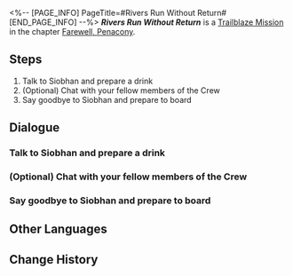 <%-- [PAGE_INFO]
PageTitle=#Rivers Run Without Return#
[END_PAGE_INFO] --%>
{{Stub|Dialogue.}}
{{Mission Infobox
|id            = 1034104
|title         = 
|image         = {{subst:void|<!--$UPLOAD:<<SpriteOutput/Chronicle/1034104_f.png>-<Mission Rivers Run Without Return Stelle.png>-<Fate's Atlas Images>>-->}}{{subst:void|<!--$UPLOAD:<<SpriteOutput/Chronicle/1034104_m.png>-<Mission Rivers Run Without Return Caelus.png>-<Fate's Atlas Images>>-->}}
<gallery>
Mission Rivers Run Without Return Stelle.png|Stelle
Mission Rivers Run Without Return Caelus.png|Caelus
</gallery>
|type          = Trailblaze
|event_name    = 
|chapter       = Farewell, Penacony
|requirements  = [[Trailblaze Mission]] ''[[All About Eve]]'' completed
|summary       = Before heading to the Radiant Feldspar, the Express Crew decides to take a break at Siobhan's lounge. Using this opportunity, everyone decides to create a special brew for those departed... This drink is to tomorrow.
|characters    = Dan Heng; March 7th; Siobhan; Trailblazer; Welt
|startLocation = [[Penacony]] - [[The Reverie (Dreamscape)]]
|world         = Penacony
|area          = The Reverie (Dreamscape)
|prev          = All About Eve
|next          = Life is But a Drifting Dream
|rewards       = Trailblaze EXP*200; Stellar Jade*30; Lost Crystal*6; Clock Credits*100; Credit*20,000
}}
'''''Rivers Run Without Return''''' is a [[Trailblaze Mission]] in the chapter [[Farewell, Penacony]].

==Steps==
# Talk to Siobhan and prepare a drink
# (Optional) Chat with your fellow members of the Crew
# Say goodbye to Siobhan and prepare to board

<!--
==Gameplay Notes==

--><!--
==Trial Character==

-->
==Dialogue==
{{Stub Dialogue}}
{{Dialogue End}}

===Talk to Siobhan and prepare a drink{{subst:void|<!--103410401-->}}===
{{Mission Description|type=trailblaze|location=The Reverie (Dreamscape)|update|The story of Penacony has (nearly) drawn to a conclusion, and you can finally spend some of your free time with your friends.<br />The Crew members gather at Siobhan's establishment and get ready to mix a few drinks in memory of those who lost their lives &mdash; while also celebrating the promise of new life.}}
{{Dialogue Start}}
:{{tx}}
{{Dialogue End}}

===(Optional) Chat with your fellow members of the Crew{{subst:void|<!--103410402-->}}===
{{Dialogue Start}}
:{{tx}}
{{Dialogue End}}

===Say goodbye to Siobhan and prepare to board{{subst:void|<!--103410410-->}}===
{{Mission Description|type=trailblaze|location=The Reverie (Dreamscape)|update|The story of Penacony has (nearly) drawn to a conclusion, and you can finally spend some of your free time with your friends.<br />The Crew members gather at Siobhan's establishment and get ready to mix a few drinks in memory of those who lost their lives &mdash; while also celebrating the promise of new life.<br />Himeko sends a message informing you that you may board the ship.}}
{{Dialogue Start}}
:{{tx}}
{{Dialogue End}}

==Other Languages==
{{Other Languages
|en   = Rivers Run Without Return
|zhs  = 无回的河流
|zht  = 無回的河流
|ja   = 帰らざる河
|ko   = 돌아오지 않는 강
|es   = El río sin regreso
|fr   = Rivière sans retour
|ru   = Река не течёт вспять
|th   = สายน้ำไม่ไหลย้อนกลับ
|vi   = Dòng Chảy Không Trở Lại
|de   = Fluss ohne Rückkehr
|id   = Alir Sungai Tanpa Ujung
|pt   = O Rio Sem Retorno
}}

==Change History==
{{Change History|2.3}}
